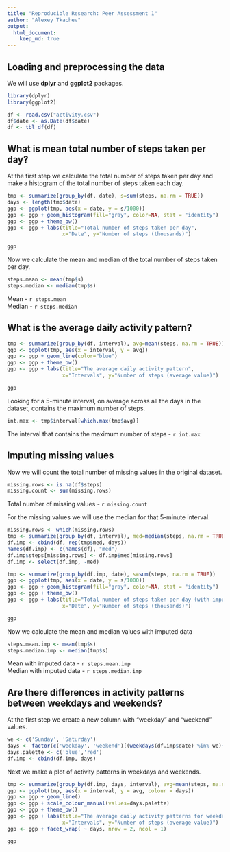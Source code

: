 ```yaml
---
title: "Reproducible Research: Peer Assessment 1"
author: "Alexey Tkachev"
output: 
  html_document:
    keep_md: true
---
```



## Loading and preprocessing the data
We will use **dplyr** and **ggplot2** packages.  
```r
library(dplyr)
library(ggplot2)
```

```r
df <- read.csv("activity.csv")
df$date <- as.Date(df$date)
df <- tbl_df(df)
```


## What is mean total number of steps taken per day?
At the first step we calculate the total number of steps taken per day and make a histogram of the total number of steps taken each day.
```r
tmp <- summarize(group_by(df, date), s=sum(steps, na.rm = TRUE))
days <- length(tmp$date)
ggp <- ggplot(tmp, aes(x = date, y = s/1000))
ggp <- ggp + geom_histogram(fill="gray", color=NA, stat = "identity")
ggp <- ggp + theme_bw()
ggp <- ggp + labs(title="Total number of steps taken per day",
                  x="Date", y="Number of steps (thousands)")

```
 
```r
ggp
```

Now we calculate the mean and median of the total number of steps taken per day.
```r
steps.mean <- mean(tmp$s)
steps.median <- median(tmp$s)
```
Mean - `r steps.mean`  
Median - `r steps.median`  


## What is the average daily activity pattern?
```r
tmp <- summarize(group_by(df, interval), avg=mean(steps, na.rm = TRUE))
ggp <- ggplot(tmp, aes(x = interval, y = avg))
ggp <- ggp + geom_line(color="blue")
ggp <- ggp + theme_bw()
ggp <- ggp + labs(title="The average daily activity pattern",
                  x="Intervals", y="Number of steps (average value)")
```

```r
ggp
```

Looking for a 5-minute interval, on average across all the days in the dataset, contains the maximum number of steps.

```r
int.max <- tmp$interval[which.max(tmp$avg)]
```
The interval that contains the maximum number of steps - `r int.max`  

## Imputing missing values
Now we will count the total number of missing values in the original dataset.
```r
missing.rows <- is.na(df$steps)
missing.count <- sum(missing.rows)
```
Total number of missing values - `r missing.count`  

For the missing values we will use the median for that 5-minute interval.  
```r
missing.rows <- which(missing.rows)
tmp <- summarize(group_by(df, interval), med=median(steps, na.rm = TRUE))
df.imp <- cbind(df, rep(tmp$med, days))
names(df.imp) <- c(names(df), "med")
df.imp$steps[missing.rows] <- df.imp$med[missing.rows]
df.imp <- select(df.imp, -med)

tmp <- summarize(group_by(df.imp, date), s=sum(steps, na.rm = TRUE))
ggp <- ggplot(tmp, aes(x = date, y = s/1000))
ggp <- ggp + geom_histogram(fill="gray", color=NA, stat = "identity")
ggp <- ggp + theme_bw()
ggp <- ggp + labs(title="Total number of steps taken per day (with imputed values)",
                  x="Date", y="Number of steps (thousands)")
```

```r
ggp
```

Now we calculate the mean and median values with imputed data
```r
steps.mean.imp <- mean(tmp$s)
steps.median.imp <- median(tmp$s)
```
Mean with imputed data - `r steps.mean.imp`  
Median with imputed data - `r steps.median.imp` 

## Are there differences in activity patterns between weekdays and weekends?
At the first step we create a new column with "weekday" and "weekend" values.
```r
we <- c('Sunday', 'Saturday')
days <- factor(c('weekday', 'weekend')[(weekdays(df.imp$date) %in% we)+1L])
days.palette <- c('blue','red')
df.imp <- cbind(df.imp, days)
```

Next we make a plot of activity patterns in weekdays and weekends.

```r
tmp <- summarize(group_by(df.imp, days, interval), avg=mean(steps, na.rm = TRUE))
ggp <- ggplot(tmp, aes(x = interval, y = avg, colour = days))
ggp <- ggp + geom_line()
ggp <- ggp + scale_colour_manual(values=days.palette) 
ggp <- ggp + theme_bw()
ggp <- ggp + labs(title="The average daily activity patterns for weekdays and weekends",
                  x="Intervals", y="Number of steps (average value)")
ggp <- ggp + facet_wrap( ~ days, nrow = 2, ncol = 1)
```

```r
ggp
```
